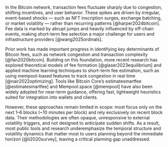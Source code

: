 In the Bitcoin network, transaction fees fluctuate sharply due to congestion, shifting incentives, and user behavior. These spikes are driven by irregular, event-based shocks — such as NFT inscription surges, exchange batching, or market volatility — rather than recurring patterns [@harper2024bitcoin]. Fee data is marked by abrupt jumps and heavily influenced by off-chain events, making short-term fee selection a major challenge for users and infrastructure providers [@wang2025ordinals].

Prior work has made important progress in identifying key determinants of Bitcoin fees, such as network congestion and transaction complexity [@fan2020bitcoin]. Building on this foundation, more recent research has explored theoretical models of fee formation [@glaser2023equilibrium] and applied machine learning techniques to short-term fee estimation, such as using mempool-based features to track congestion in real time [@nair2022optimizing]. Tools like Bitcoin Core’s estimatesmartfee [@estimatesmartfee] and Mempool.space [@mempool] have also been widely adopted for near-term guidance, offering fast, lightweight heuristics suited for integration into wallets and clients. 

However, these approaches remain limited in scope: most focus only on the next 1–6 blocks (~10 minutes per block) and rely exclusively on recent block data. Their methodologies are often opaque, unresponsive to external volatility triggers, and not designed to anticipate sudden shifts. As a result, most public tools and research underemphasize the temporal structure and volatility dynamics that matter most to users planning beyond the immediate horizon [@li2020survey], leaving a critical planning gap unaddressed.